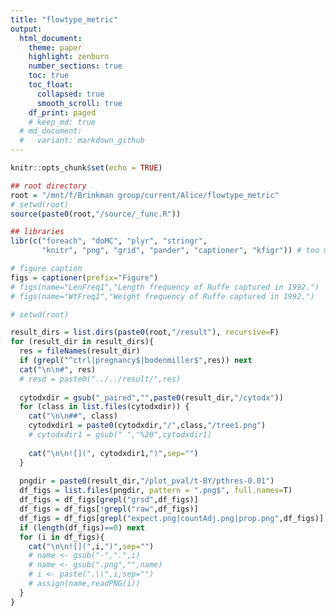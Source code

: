 ```yaml
---
title: "flowtype_metric"
output:
  html_document:
    theme: paper
    highlight: zenburn
    number_sections: true
    toc: true
    toc_float: 
      collapsed: true
      smooth_scroll: true
    df_print: paged
    # keep_md: true
  # md_document:
  #   variant: markdown_github
---
```


```r
knitr::opts_chunk$set(echo = TRUE)

## root directory
root = "/mnt/f/Brinkman group/current/Alice/flowtype_metric"
# setwd(root)
source(paste0(root,"/source/_func.R"))

## libraries
libr(c("foreach", "doMC", "plyr", "stringr",
       "knitr", "png", "grid", "pander", "captioner", "kfigr")) # too much, but will use later on

# figure caption
figs = captioner(prefix="Figure")
# figs(name="LenFreq1","Length frequency of Ruffe captured in 1992.")
# figs(name="WtFreq1","Weight frequency of Ruffe captured in 1992.")

```



```r

# setwd(root)

result_dirs = list.dirs(paste0(root,"/result"), recursive=F)
for (result_dir in result_dirs){
  res = fileNames(result_dir)
  if (grepl("^ctrl|pregnancy$|bodenmiller$",res)) next
  cat("\n\n#", res)
  # resd = paste0("../../result/",res)
  
  cytodxdir = gsub("_paired","",paste0(result_dir,"/cytodx"))
  for (class in list.files(cytodxdir)) {
    cat("\n\n##", class)
    cytodxdir1 = paste0(cytodxdir,"/",class,"/tree1.png")
    # cytodxdir1 = gsub(" ","%20",cytodxdir1)
    
    cat("\n\n![](", cytodxdir1,")",sep="")
  }
  
  pngdir = paste0(result_dir,"/plot_pval/t-BY/pthres-0.01")
  df_figs = list.files(pngdir, pattern = ".png$", full.names=T)
  df_figs = df_figs[grepl("grsd",df_figs)]
  df_figs = df_figs[!grepl("raw",df_figs)]
  df_figs = df_figs[grepl("expect.png|countAdj.png|prop.png",df_figs)]
  if (length(df_figs)==0) next
  for (i in df_figs){  
    cat("\n\n![](",i,")",sep="")
    # name <- gsub("-",".",i)
    # name <- gsub(".png","",name)  
    # i <- paste(".\\",i,sep="")
    # assign(name,readPNG(i))
  }
}
```


